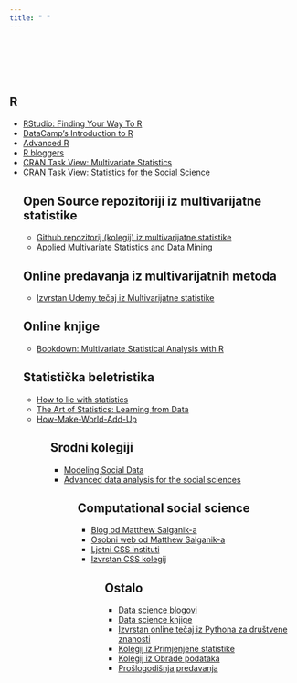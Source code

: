 ```yaml
---
title: " "
---
```


<br>
<br>
<br>
<br>


## R 

<ul>
<li><a href="https://education.rstudio.com/learn/">RStudio: Finding Your Way To R</a></li>
<li><a href="https://www.datacamp.com/courses/free-introduction-to-r">DataCamp's Introduction to R</a></li>
<li><a href="http://adv-r.had.co.nz/">Advanced R</a></li>
<li><a href="https://www.r-bloggers.com/">R bloggers</a></li>
<li><a href="https://cran.r-project.org/web/views/Multivariate.html">CRAN Task View: Multivariate Statistics</a></li>
<li><a href="https://cran.r-project.org/web/views/SocialSciences.html">CRAN Task View: Statistics for the Social Science</a></li
</ul>


## Open Source repozitoriji iz multivarijatne statistike


<ul>
<li><a href="https://github.com/nthun/courses-multivariate-statistics-in-R-2018-fall">Github repozitorij (kolegij) iz multivarijatne statistike</a></li>
<li><a href="https://people.stat.sc.edu/Hitchcock/stat530.html">Applied Multivariate Statistics and Data Mining</a></li>
</ul>



## Online predavanja iz multivarijatnih metoda 

<ul>
<li><a href="https://www.udemy.com/course/applied-multivariate-analysis-with-r/?utm_source=adwords&utm_medium=udemyads&utm_campaign=LongTail_la.EN_cc.ROW&utm_content=deal4584&utm_term=_._ag_77879424214_._ad_437497333845_._kw__._de_c_._dm__._pl__._ti_dsa-1007766171552_._li_20229_._pd__._&matchtype=b&gclid=Cj0KCQiAvbiBBhD-ARIsAGM48bwurNZTDDJ71ffigbknOBbdua2-BA57vUG0O7qSHJlK5QBm-RkIxmsaAsqjEALw_wcB">Izvrstan Udemy tečaj iz Multivarijatne statistike</a></li>
</ul>





## Online knjige


<ul>
<li><a href="https://bookdown.org/brian_nguyen0305/Multivariate_Statistical_Analysis_with_R">Bookdown: Multivariate Statistical Analysis with R </a></li>
</ul>



## Statistička beletristika

<ul>
<li><a href="https://www.pdfdrive.com/penguin-books-how-to-lie-with-statistics-darrell-huff-e119748826.html">How to lie with statistics</a></li>
<li><a href="https://www.bookdepository.com/Art-Statistics-David-Spiegelhalter/9780241258767?pdg=dsa-19959388920:cmp-8862937091:adg-86528077382:crv-411135277650:pos-:dev-c&gclid=CjwKCAjwiOv7BRBREiwAXHbv3LXBoXSa-a8cNTrV3aewUF0MkjMZRiknrYma4gIeWYxwf4eiV9obQBoC2EAQAvD_BwEl">The Art of Statistics: Learning from Data</a></li>
<li><a href="https://www.amazon.com/How-Make-World-Add-Up/dp/1408712245">How-Make-World-Add-Up</a></li>
<ul>




## Srodni kolegiji


<ul>
<li><a href="http://modelingsocialdata.org/">Modeling Social Data</a></li>
<li><a href="http://www.princeton.edu/~mjs3/soc504_s2015/#">Advanced data analysis for the social sciences</a></li>
<ul>


## Computational social science



<ul>
<li><a href="https://msalganik.wordpress.com/">Blog od Matthew Salganik-a</a></li>
<li><a href="http://www.princeton.edu/~mjs3/">Osobni web od Matthew Salganik-a</a></li>
<li><a href="https://sicss.io/">Ljetni CSS instituti</a></li>
<li><a href="http://pablobarbera.com/POIR613/index.html">Izvrstan CSS kolegij</a></li>

<ul>


## Ostalo

<ul>
<li><a href="https://towardsdatascience.com/best-data-science-blogs-to-follow-in-2020-d03044169eb4">Data science blogovi</a></li>
<li><a href="https://towardsdatascience.com/data-science-books-you-should-read-in-2020-358f70e1d9b2">Data science knjige</a></li>
<li><a href="https://nealcaren.github.io/python-tutorials/">Izvrstan online tečaj iz Pythona za društvene znanosti</a></li>
<li><a href="https://lusiki.github.io/WebStatistika/">Kolegij iz Primjenjene statistike</a></li>
<li><a href="https://lusiki.github.io/WebObradaPodataka/">Kolegij iz Obrade podataka</a></li>
<li><a href="https://rpubs.com/shichich">Prošlogodišnja predavanja</a></li>
<ul>


<br>
<br>
<br>

